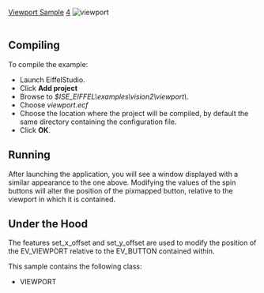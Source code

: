 [[Property:title|Viewport Sample]]
[[Property:weight|4]]
[[Image:viewport|viewport]]  <br/>
<br/>

==Compiling==

To compile the example: 
* Launch EiffelStudio. 
* Click '''Add project'''
* Browse to ''$ISE_EIFFEL\examples\vision2\viewport\''. 
* Choose ''viewport.ecf''
* Choose the location where the project will be compiled, by default the same directory containing the configuration file. 
* Click '''OK'''. 

==Running==

After launching the application, you will see a window displayed with a similar appearance to the one above. Modifying the values of the spin buttons will alter the position of the pixmapped button, relative to the viewport in which it is contained. 

==Under the Hood==

The features set_x_offset and set_y_offset are used to modify the position of the EV_VIEWPORT relative to the EV_BUTTON contained within. 

This sample contains the following class: 
* VIEWPORT


{{seealso| '''See Also''' <br/>
EV_VIEWPORT <br/>
EV_SPIN_BUTTON <br/>
[[ref:/libraries/vision2/reference/ev_button_chart|EV_BUTTON]]  <br/>
}}




